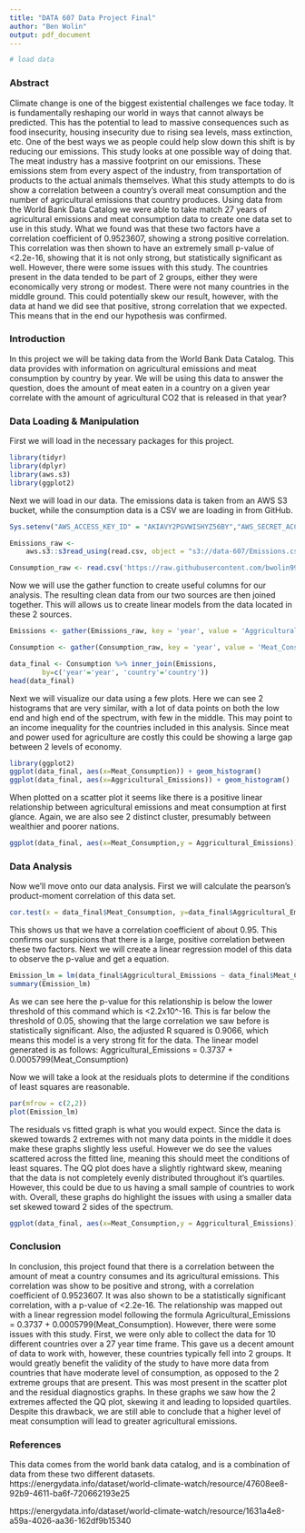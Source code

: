 ```yaml
---
title: "DATA 607 Data Project Final"
author: "Ben Wolin"
output: pdf_document
---
```



```r
# load data

```
### Abstract
Climate change is one of the biggest existential challenges we face today. It is fundamentally reshaping our world in ways that cannot always be predicted. This has the potential to lead to massive consequences such as food insecurity, housing insecurity due to rising sea levels, mass extinction, etc. One of the best ways we as people could help slow down this shift is by reducing our emissions. This study looks at one possible way of doing that. The meat industry has a massive footprint on our emissions. These emissions stem from every aspect of the industry, from transportation of products to the actual animals themselves. What this study attempts to do is show a correlation between a country’s overall meat consumption and the number of agricultural emissions that country produces. Using data from the World Bank Data Catalog we were able to take match 27 years of agricultural emissions and meat consumption data to create one data set to use in this study. What we found was that these two factors have a correlation coefficient of 0.9523607, showing a strong positive correlation. This correlation was then shown to have an extremely small p-value of <2.2e-16, showing that it is not only strong, but statistically significant as well. However, there were some issues with this study. The countries present in the data tended to be part of 2 groups, either they were economically very strong or modest. There were not many countries in the middle ground. This could potentially skew our result, however, with the data at hand we did see that positive, strong correlation that we expected. This means that in the end our hypothesis was confirmed.

### Introduction
In this project we will be taking data from the World Bank Data Catalog. This data provides with information on agricultural emissions and meat consumption by country by year. We will be using this data to answer the question, does the amount of meat eaten in a country on a given year correlate with the amount of agricultural CO2 that is released in that year?

### Data Loading & Manipulation

First we will load in the necessary packages for this project.
```r
library(tidyr)
library(dplyr)
library(aws.s3)
library(ggplot2)
```

Next we will load in our data. The emissions data is taken from an AWS S3 bucket, while the consumption data is a CSV we are loading in from GitHub.
```r
Sys.setenv("AWS_ACCESS_KEY_ID" = "AKIAVY2PGVWISHYZ56BY","AWS_SECRET_ACCESS_KEY" = "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", "AWS_DEFAULT_REGION"="us-east-2")

Emissions_raw <- 
    aws.s3::s3read_using(read.csv, object = "s3://data-607/Emissions.csv")

Consumption_raw <- read.csv('https://raw.githubusercontent.com/bwolin99/TestRepo/refs/heads/main/607%20Final/Meat_Consumption.csv',row.names = NULL)
```

Now we will use the gather function to create useful columns for our analysis. The resulting clean data from our two sources are then joined together. This will allows us to create linear models from the data located in these 2 sources. 
```r
Emissions <- gather(Emissions_raw, key = 'year', value = 'Aggricultural_Emissions',3:31)

Consumption <- gather(Consumption_raw, key = 'year', value = 'Meat_Consumption',2:28)

data_final <- Consumption %>% inner_join(Emissions, 
        by=c('year'='year', 'country'='country'))
head(data_final)
```

Next we will visualize our data using a few plots. Here we can see 2 histograms that are very similar, with a lot of data points on both the low end and high end of the spectrum, with few in the middle. This may point to an income inequality for the countries included in this analysis. Since meat and power used for agriculture are costly this could be showing a large gap between 2 levels of economy.
```r
library(ggplot2)
ggplot(data_final, aes(x=Meat_Consumption)) + geom_histogram()
ggplot(data_final, aes(x=Aggricultural_Emissions)) + geom_histogram()

```

When plotted on a scatter plot it seems like there is a positive linear relationship between agricultural emissions and meat consumption at first glance. Again, we are also see 2 distinct cluster, presumably between wealthier and poorer nations.
```r
ggplot(data_final, aes(x=Meat_Consumption,y = Aggricultural_Emissions)) + geom_jitter()
```


### Data Analysis

Now we'll move onto our data analysis. First we will calculate the pearson's product-moment correlation of this data set.
```r
cor.test(x = data_final$Meat_Consumption, y=data_final$Aggricultural_Emissions)
```
This shows us that we have a correlation coefficient of about 0.95. This confirms our suspicions that there is a large, positive correlation between these two factors. Next we will create a linear regression model of this data to observe the p-value and get a equation.

```r
Emission_lm = lm(data_final$Aggricultural_Emissions ~ data_final$Meat_Consumption)
summary(Emission_lm)
```
As we can see here the p-value for this relationship is below the lower threshold of this command which is <2.2x10^-16. This is far below the threshold of 0.05, showing that the large correlation we saw before is statistically significant. Also, the adjusted R squared is 0.9066, which means this model is a very strong fit for the data. The linear model generated is as follows: Aggricultural_Emissions = 0.3737 + 0.0005799(Meat_Consumption)

Now we will take a look at the residuals plots to determine if the conditions of least squares are reasonable.
```r
par(mfrow = c(2,2))
plot(Emission_lm)
```
The residuals vs fitted graph is what you would expect. Since the data is skewed towards 2 extremes with not many data points in the middle it does make these graphs slightly less useful. However we do see the values scattered across the fitted line, meaning this should meet the conditions of least squares. The QQ plot does have a slightly rightward skew, meaning that the data is not completely evenly distributed throughout it's quartiles. However, this could be due to us having a small sample of countries to work with.  Overall, these graphs do highlight the issues with using a smaller data set skewed toward 2 sides of the spectrum.

```r
ggplot(data_final, aes(x=Meat_Consumption,y = Aggricultural_Emissions)) + geom_jitter() + geom_smooth(method = "lm")
```

### Conclusion
In conclusion, this project found that there is a correlation between the amount of meat a country consumes and its agricultural emissions. This correlation was show to be positive and strong, with a correlation coefficient of 0.9523607. It was also shown to be a statistically significant correlation, with a p-value of <2.2e-16. The relationship was mapped out with a linear regression model following the formula Agricultural_Emissions = 0.3737 + 0.0005799(Meat_Consumption). However, there were some issues with this study. First, we were only able to collect the data for 10 different countries over a 27 year time frame. This gave us a decent amount of data to work with, however, these countries typically fell into 2 groups. It would greatly benefit the validity of the study to have more data from countries that have moderate level of consumption, as opposed to the 2 extreme groups that are present. This was most present in the scatter plot and the residual diagnostics graphs. In these graphs we saw how the 2 extremes affected the QQ plot, skewing it and leading to lopsided quartiles. Despite this drawback, we are still able to conclude that a higher level of meat consumption will lead to greater agricultural emissions.

### References
This data comes from the world bank data catalog, and is a combination of data from these two different datasets.
https://energydata.info/dataset/world-climate-watch/resource/47608ee8-92b9-4611-ba6f-720662193e25\

https://energydata.info/dataset/world-climate-watch/resource/1631a4e8-a59a-4026-aa36-162df9b15340
